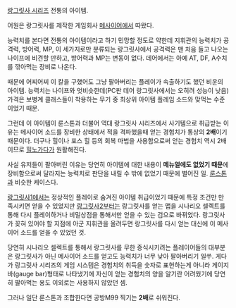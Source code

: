 [[랑그릿사 시리즈]] 전통의 아이템.

어원은 랑그릿사를 제작한 게임회사 [[메사이어]]에서 따왔다.

능력치를 본다면 전통의 아이템이라고 하기 민망할 정도로 약한데 지휘관의 능력치가 공격력, 방어력, MP, 이 세가지로만 분류되는 랑그릿사에서 공격력은 맨 처음 들고 나오는 나이프에 비견할 만하고, 방어력과 MP는 변동이 없다. 데어에서는 아예 AT, DF, A수치를 깎아먹는 장비로 나온다.

때문에 어찌어찌 이 칼을 구했어도 그냥 팔아버리는 플레이가 속출하기도 했던 비운의 아이템. 능력치는 나이프와 엇비슷한데(PC판 데어 랑그릿사에서는 오히려 성능이 낮음) 가격은 보병계 클래스들이 착용하는 무기 중 최상위 아이템 플레임 소드와 맞먹는 수준이었기 때문.

그런데 이 아이템이 룬스톤과 더불어 역대 랑그릿사 시리즈에서 사기템으로 취급받는 이유는 메사이어 소드를 장비한 상태에서 적을 격파했을때 얻는 경험치가 통상의 '''2배'''이기 때문이다. 더구나 힐이나 포스 힐 등의 회복 마법을 사용함으로써 얻는 경험치 역시 2배이므로 [[힐노가다]]가 원활해진다.

사실 유저들이 팔아버린 이유는 당연히 아이템에 대한 내용이 '''메뉴얼에도 없었기 때문'''에 장비함으로써 달라지는 능력치로 판단을 내릴 수 밖에 없었기 때문에 벌어진 일. [[룬스톤]]과 비슷한 케이스다.

[[랑그릿사1]]에서는 정상적인 플레이로 숨겨진 아이템 취급이었기 때문에 특정 조건만 만족시키면 얻을 수 있었지만 [[랑그릿사2]]부터는 랑그릿사를 얻는 맵을 시나리오 셀렉트를 통해 다시 플레이하거나 비밀상점을 통해서만 얻을 수 있는 검으로 바뀌었다. 랑그릿사가 꽂혀 있어야 할 지점에 아군 지휘관을 올려두면 랑그릿사를 다시 얻는 대신에 이 메사이어 소드를 얻을 수 있었던 것.

당연히 시나리오 셀렉트를 통해서 랑그릿사를 무한 증식시키려는 플레이어들의 대부분은 랑그릿사가 아닌 메사이어 소드를 얻고도 능력치가 너무 낮아 팔아버리기 일쑤. 게다가 랑그릿사 시리즈의 게임 시스템은 경험치의 취득을 숫자로 표현하는게 아니라 게이지 바(gauge bar)형태로 나타냈기에 자신이 얻는 경험치의 양을 알기란 어려웠기에 당연히 팔아먹는 용도 이외로는 사용하지 않았던 셈.

그러나 일단 룬스톤과 조합한다면 공방M99 찍기는 '''2배'''로 쉬워진다.
